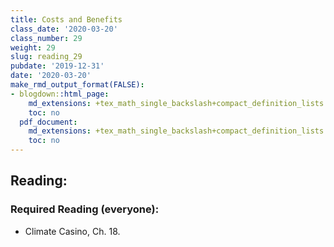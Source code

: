 ```yaml
---
title: Costs and Benefits
class_date: '2020-03-20'
class_number: 29
weight: 29
slug: reading_29
pubdate: '2019-12-31'
date: '2020-03-20'
make_rmd_output_format(FALSE):
- blogdown::html_page:
    md_extensions: +tex_math_single_backslash+compact_definition_lists
    toc: no
  pdf_document:
    md_extensions: +tex_math_single_backslash+compact_definition_lists
    toc: no
---
```

## Reading:

### Required Reading (everyone):

* Climate Casino, Ch. 18.

